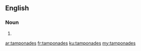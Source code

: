 ==English==

===Noun===
{{head|en|plural}}

# {{plural of|tamponade|lang=en|nocat=1}}

[[ar:tamponades]]
[[fr:tamponades]]
[[ku:tamponades]]
[[my:tamponades]]